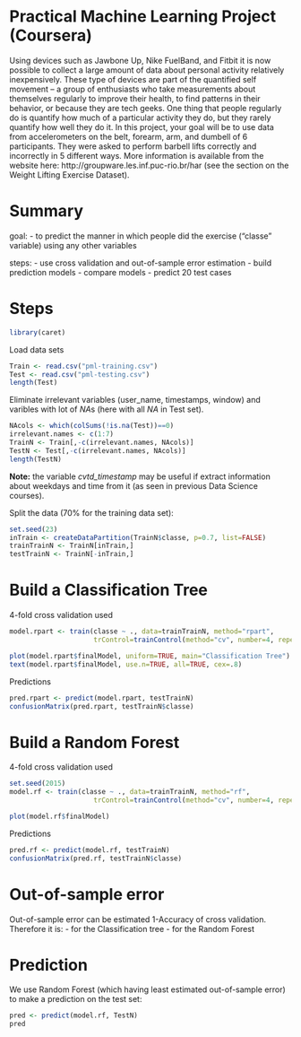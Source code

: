 Practical Machine Learning Project (Coursera)
========================================================

Using devices such as Jawbone Up, Nike FuelBand, and Fitbit it is now possible to collect a large amount of data about personal activity relatively inexpensively. These type of devices are part of the quantified self movement – a group of enthusiasts who take measurements about themselves regularly to improve their health, to find patterns in their behavior, or because they are tech geeks. One thing that people regularly do is quantify how much of a particular activity they do, but they rarely quantify how well they do it. In this project, your goal will be to use data from accelerometers on the belt, forearm, arm, and dumbell of 6 participants. They were asked to perform barbell lifts correctly and incorrectly in 5 different ways. More information is available from the website here: http://groupware.les.inf.puc-rio.br/har (see the section on the Weight Lifting Exercise Dataset). 

# Summary

goal: 
- to predict the manner in which people did the exercise ("classe" variable) using any other variables  

steps:
- use cross validation and out-of-sample error estimation
- build prediction models
- compare models
- predict 20 test cases

# Steps
```r
library(caret)
```

Load data sets
```r
Train <- read.csv("pml-training.csv")
Test <- read.csv("pml-testing.csv")
length(Test)
```

Eliminate irrelevant variables (user_name, timestamps, window) and varibles with lot of *NA*s (here with all *NA* in Test set).
```r
NAcols <- which(colSums(!is.na(Test))==0)
irrelevant.names <- c(1:7)
TrainN <- Train[,-c(irrelevant.names, NAcols)]
TestN <- Test[,-c(irrelevant.names, NAcols)]
length(TestN)
```
**Note:** the variable *cvtd_timestamp* may be useful if extract information about weekdays and time from it (as seen in previous Data Science courses).


Split the data  (70% for the training data set):
```r
set.seed(23)
inTrain <- createDataPartition(TrainN$classe, p=0.7, list=FALSE)
trainTrainN <- TrainN[inTrain,]
testTrainN <- TrainN[-inTrain,]
```



# Build a Classification Tree

4-fold cross validation used
```r
model.rpart <- train(classe ~ ., data=trainTrainN, method="rpart", 
                     trControl=trainControl(method="cv", number=4, repeats=2))
```
```r
plot(model.rpart$finalModel, uniform=TRUE, main="Classification Tree")
text(model.rpart$finalModel, use.n=TRUE, all=TRUE, cex=.8)
```

Predictions
```r
pred.rpart <- predict(model.rpart, testTrainN)
confusionMatrix(pred.rpart, testTrainN$classe)
```

# Build a Random Forest

4-fold cross validation used
```r
set.seed(2015)
model.rf <- train(classe ~ ., data=trainTrainN, method="rf", 
                     trControl=trainControl(method="cv", number=4, repeats=2))
```
```r
plot(model.rf$finalModel)
```

Predictions
```r
pred.rf <- predict(model.rf, testTrainN)
confusionMatrix(pred.rf, testTrainN$classe)
```

# Out-of-sample error

Out-of-sample error can be estimated 1-Accuracy of cross validation.
Therefore it is:
- for the Classification tree
- for the Random Forest

# Prediction

We use Random Forest (which having least estimated out-of-sample error) to make a prediction on the test set:

```r
pred <- predict(model.rf, TestN)
pred
```